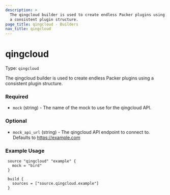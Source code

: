 ```yaml
---
description: >
  The qingcloud builder is used to create endless Packer plugins using
  a consistent plugin structure.
page_title: qingcloud - Builders
nav_title: qingcloud
---
```


# qingcloud

Type: `qingcloud`

<!--
  Include a short description about the builder. This is a good place
  to call out what the builder does, and any requirements for the given
  builder environment. See https://www.packer.io/docs/builders/null
-->

The qingcloud builder is used to create endless Packer plugins using
a consistent plugin structure.


<!-- Builder Configuration Fields -->

### Required

- `mock` (string) - The name of the mock to use for the qingcloud API.


<!--
  Optional Configuration Fields

  Configuration options that are not required or have reasonable defaults
  should be listed under the optionals section. Defaults values should be
  noted in the description of the field
-->

### Optional

- `mock_api_url` (string) - The qingcloud API endpoint to connect to.
  Defaults to https://example.com



<!--
  A basic example on the usage of the builder. Multiple examples
  can be provided to highlight various build configurations.

-->
### Example Usage


```hcl
 source "qingcloud" "example" {
   mock = "bird"
 }

 build {
   sources = ["source.qingcloud.example"]
 }
```


